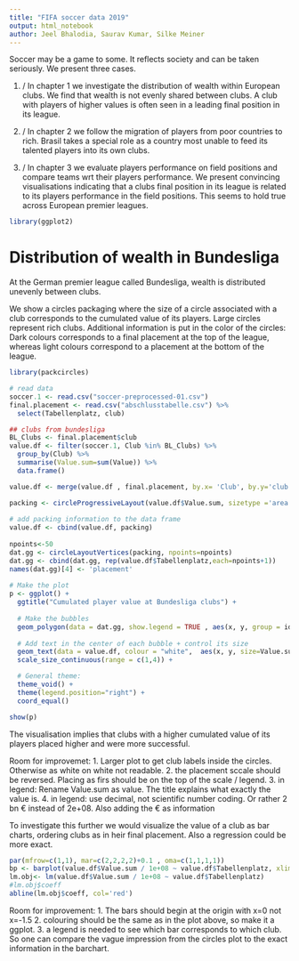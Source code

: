 ```yaml
---
title: "FIFA soccer data 2019"
output: html_notebook
author: Jeel Bhalodia, Saurav Kumar, Silke Meiner
---
```


Soccer may be a game to some. It reflects society and can be taken seriously. We present three cases.

1. / In chapter 1 we investigate the distribution of wealth within European clubs. We find that wealth is not evenly shared between clubs. A club with players of higher values is often seen in a leading final position in its league. 

2. / In chapter 2 we follow the migration of players from poor countries to rich. Brasil takes a special role as a country most unable to feed its talented players into its own clubs.

3. / In chapter 3 we evaluate players performance on field positions and compare teams wrt their players performance. We present convincing visualisations indicating that a clubs final position in its league is related to its players performance in the field positions. This seems to hold true across European premier leagues.

```r
library(ggplot2)
```

# Distribution of wealth in Bundesliga

At the German premier league called Bundesliga, wealth is distributed unevenly between clubs. 

We show a circles packaging where the size of a circle associated with a club corresponds to the cumulated value of its players. Large circles represent rich clubs. Additional information is put in the color of the circles: Dark colours corresponds to a final placement at the top of the league, whereas light colours correspond to a placement at the bottom of the league.
```r
library(packcircles)

# read data
soccer.1 <- read.csv("soccer-preprocessed-01.csv") 
final.placement <- read.csv("abschlusstabelle.csv") %>% 
  select(Tabellenplatz, club)
```

```r
## clubs from bundesliga
BL_Clubs <- final.placement$club
value.df <- filter(soccer.1, Club %in% BL_Clubs) %>% 
  group_by(Club) %>% 
  summarise(Value.sum=sum(Value)) %>%
  data.frame()

value.df <- merge(value.df , final.placement, by.x= 'Club', by.y='club')

packing <- circleProgressiveLayout(value.df$Value.sum, sizetype ='area')
 
# add packing information to the data frame
value.df <- cbind(value.df, packing)
 
npoints<-50
dat.gg <- circleLayoutVertices(packing, npoints=npoints)
dat.gg <- cbind(dat.gg, rep(value.df$Tabellenplatz,each=npoints+1)) 
names(dat.gg)[4] <- 'placement'
 
# Make the plot
p <- ggplot() + 
  ggtitle("Cumulated player value at Bundesliga clubs") +
  
  # Make the bubbles
  geom_polygon(data = dat.gg, show.legend = TRUE , aes(x, y, group = id, fill = placement), colour = "white", alpha = 0.9) +
  
  # Add text in the center of each bubble + control its size
  geom_text(data = value.df, colour = "white",  aes(x, y, size=Value.sum, label = Club)) +
  scale_size_continuous(range = c(1,4)) +

  # General theme:
  theme_void() + 
  theme(legend.position="right") +
  coord_equal()

show(p)
```
The visualisation implies that clubs with a higher cumulated value of its players placed higher and were more successful.

Room for improvemet: 
1. Larger plot to get club labels inside the circles. Otherwise as white on white not readable.
2. the placement sccale should be reversed. Placing as firs should be on the top of the scale / legend.
3. in legend: Rename Value.sum as value. The title explains what exactly the value is.
4. in legend: use decimal, not scientific number coding. Or rather 2 bn € instead of 2e+08. Also adding the € as information

To investigate this further we would visualize the value of a club as bar charts, ordering clubs as in heir final placement. Also a regression could be more exact.

```r
par(mfrow=c(1,1), mar=c(2,2,2,2)+0.1 , oma=c(1,1,1,1))
bp <- barplot(value.df$Value.sum / 1e+08 ~ value.df$Tabellenplatz, xlim = rev(range(1:19)) , main="Cumulated player value at Bundesliga clubs", axisnames=TRUE,ylab="BN Euro")
lm.obj<- lm(value.df$Value.sum / 1e+08 ~ value.df$Tabellenplatz)
#lm.obj$coeff
abline(lm.obj$coeff, col='red')
```

Room for improvement: 
1. The bars should begin at the origin with x=0 not x=-1.5
2. colouring should be the same as in the plot above, so make it a ggplot.
3. a legend is needed to see which bar corresponds to which club. So one can compare the vague impression from the circles plot to the exact information in the barchart.